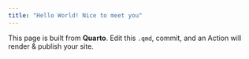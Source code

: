 ```yaml
---
title: "Hello World! Nice to meet you"
---
```


This page is built from **Quarto**. Edit this `.qmd`, commit, and an Action will render & publish your site.
